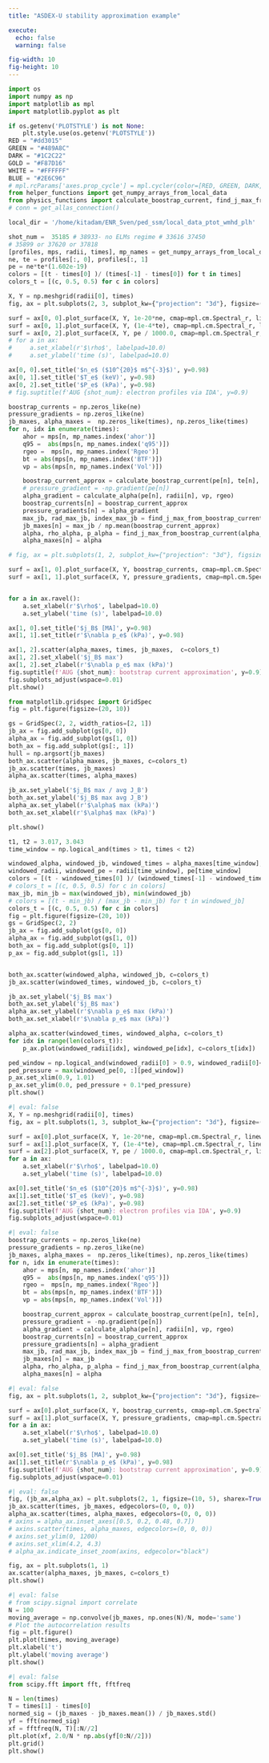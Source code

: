 ```yaml
---
title: "ASDEX-U stability approximation example"

execute: 
  echo: false
  warning: false

fig-width: 10 
fig-height: 10
---
```


```python
import os 
import numpy as np
import matplotlib as mpl
import matplotlib.pyplot as plt 

if os.getenv('PLOTSTYLE') is not None: 
    plt.style.use(os.getenv('PLOTSTYLE'))
RED = "#dd3015"
GREEN = "#489A8C"
DARK = "#1C2C22"
GOLD = "#F87D16"
WHITE = "#FFFFFF"
BLUE = "#2E6C96"
# mpl.rcParams['axes.prop_cycle'] = mpl.cycler(color=[RED, GREEN, DARK, GOLD, WHITE, BLUE]) 
from helper_functions import get_numpy_arrays_from_local_data
from physics_functions import calculate_boostrap_current, find_j_max_from_boostrap_current, calculate_alpha
# conn = get_allas_connection()

local_dir = '/home/kitadam/ENR_Sven/ped_ssm/local_data_ptot_wmhd_plh'
```

```python
shot_num =  35185 # 38933- no ELMs regime # 33616 37450
# 35899 or 37620 or 37818
[profiles, mps, radii, times], mp_names = get_numpy_arrays_from_local_data(shot_num, local_dir)
ne, te = profiles[:, 0], profiles[:, 1]
pe = ne*te*(1.602e-19) 
colors = [(t - times[0] )/ (times[-1] - times[0]) for t in times]
colors_t = [(c, 0.5, 0.5) for c in colors]
```
```python
X, Y = np.meshgrid(radii[0], times)
fig, ax = plt.subplots(2, 3, subplot_kw={"projection": "3d"}, figsize=(20, 10))

surf = ax[0, 0].plot_surface(X, Y, 1e-20*ne, cmap=mpl.cm.Spectral_r, linewidth=0)
surf = ax[0, 1].plot_surface(X, Y, (1e-4*te), cmap=mpl.cm.Spectral_r, linewidth=0)
surf = ax[0, 2].plot_surface(X, Y, pe / 1000.0, cmap=mpl.cm.Spectral_r, linewidth=0)
# for a in ax: 
#     a.set_xlabel(r'$\rho$', labelpad=10.0)
#     a.set_ylabel('time (s)', labelpad=10.0)

ax[0, 0].set_title('$n_e$ ($10^{20}$ m$^{-3}$)', y=0.98)
ax[0, 1].set_title('$T_e$ (keV)', y=0.98)
ax[0, 2].set_title('$P_e$ (kPa)', y=0.98)
# fig.suptitle(f'AUG {shot_num}: electron profiles via IDA', y=0.9)

boostrap_currents = np.zeros_like(ne)
pressure_gradients = np.zeros_like(ne)
jb_maxes, alpha_maxes =  np.zeros_like(times), np.zeros_like(times)
for n, idx in enumerate(times): 
    ahor = mps[n, mp_names.index('ahor')]
    q95 =  abs(mps[n, mp_names.index('q95')])
    rgeo =  mps[n, mp_names.index('Rgeo')]
    bt = abs(mps[n, mp_names.index('BTF')])
    vp = abs(mps[n, mp_names.index('Vol')])

    boostrap_current_approx = calculate_boostrap_current(pe[n], te[n], ne[n], radii[n], rgeo, ahor, q95, bt)
    # pressure_gradient = -np.gradient(pe[n])
    alpha_gradient = calculate_alpha(pe[n], radii[n], vp, rgeo)
    boostrap_currents[n] = boostrap_current_approx
    pressure_gradients[n] = alpha_gradient
    max_jb, rad_max_jb, index_max_jb = find_j_max_from_boostrap_current(boostrap_current_approx, radii[n])
    jb_maxes[n] = max_jb / np.mean(boostrap_current_approx)
    alpha, rho_alpha, p_alpha = find_j_max_from_boostrap_current(alpha_gradient, radii[n])
    alpha_maxes[n] = alpha

# fig, ax = plt.subplots(1, 2, subplot_kw={"projection": "3d"}, figsize=(20, 10))

surf = ax[1, 0].plot_surface(X, Y, boostrap_currents, cmap=mpl.cm.Spectral_r, linewidth=0)
surf = ax[1, 1].plot_surface(X, Y, pressure_gradients, cmap=mpl.cm.Spectral_r, linewidth=0)


for a in ax.ravel(): 
    a.set_xlabel(r'$\rho$', labelpad=10.0)
    a.set_ylabel('time (s)', labelpad=10.0)

ax[1, 0].set_title('$j_B$ [MA]', y=0.98)
ax[1, 1].set_title(r'$\nabla p_e$ (kPa)', y=0.98)

ax[1, 2].scatter(alpha_maxes, times, jb_maxes,  c=colors_t)
ax[1, 2].set_xlabel('$j_B$ max')
ax[1, 2].set_zlabel(r'$\nabla p_e$ max (kPa)')
fig.suptitle(f'AUG {shot_num}: bootstrap current approximation', y=0.9)
fig.subplots_adjust(wspace=0.01)
plt.show()
```

```python


from matplotlib.gridspec import GridSpec
fig = plt.figure(figsize=(20, 10)) 

gs = GridSpec(2, 2, width_ratios=[2, 1])
jb_ax = fig.add_subplot(gs[0, 0])
alpha_ax = fig.add_subplot(gs[1, 0])
both_ax = fig.add_subplot(gs[:, 1])
hull = np.argsort(jb_maxes)
both_ax.scatter(alpha_maxes, jb_maxes, c=colors_t)
jb_ax.scatter(times, jb_maxes)
alpha_ax.scatter(times, alpha_maxes)

jb_ax.set_ylabel('$j_B$ max / avg J_B')
both_ax.set_ylabel('$j_B$ max avg J_B')
alpha_ax.set_ylabel(r'$\alpha$ max (kPa)')
both_ax.set_xlabel(r'$\alpha$ max (kPa)')

plt.show()
```

```python

t1, t2 = 3.017, 3.043
time_window = np.logical_and(times > t1, times < t2)

windowed_alpha, windowed_jb, windowed_times = alpha_maxes[time_window], jb_maxes[time_window], times[time_window]
windowed_radii, windowed_pe = radii[time_window], pe[time_window]
colors = [(t - windowed_times[0] )/ (windowed_times[-1] - windowed_times[0]) for t in windowed_times]
# colors_t = [(c, 0.5, 0.5) for c in colors]
max_jb, min_jb = max(windowed_jb), min(windowed_jb)
# colors = [(t - min_jb) / (max_jb - min_jb) for t in windowed_jb]
colors_t = [(c, 0.5, 0.5) for c in colors]
fig = plt.figure(figsize=(20, 10)) 
gs = GridSpec(2, 2)
jb_ax = fig.add_subplot(gs[0, 0])
alpha_ax = fig.add_subplot(gs[1, 0])
both_ax = fig.add_subplot(gs[0, 1])
p_ax = fig.add_subplot(gs[1, 1])


both_ax.scatter(windowed_alpha, windowed_jb, c=colors_t)
jb_ax.scatter(windowed_times, windowed_jb, c=colors_t)

jb_ax.set_ylabel('$j_B$ max')
both_ax.set_ylabel('$j_B$ max')
alpha_ax.set_ylabel(r'$\nabla p_e$ max (kPa)')
both_ax.set_xlabel(r'$\nabla p_e$ max (kPa)')

alpha_ax.scatter(windowed_times, windowed_alpha, c=colors_t)
for idx in range(len(colors_t)): 
    p_ax.plot(windowed_radii[idx], windowed_pe[idx], c=colors_t[idx])

ped_window = np.logical_and(windowed_radii[0] > 0.9, windowed_radii[0]< 1.01)
ped_pressure = max(windowed_pe[0, :][ped_window])
p_ax.set_xlim(0.9, 1.01)
p_ax.set_ylim(0.0, ped_pressure + 0.1*ped_pressure)
plt.show()
```
```python
#| eval: false
X, Y = np.meshgrid(radii[0], times)
fig, ax = plt.subplots(1, 3, subplot_kw={"projection": "3d"}, figsize=(20, 10))

surf = ax[0].plot_surface(X, Y, 1e-20*ne, cmap=mpl.cm.Spectral_r, linewidth=0)
surf = ax[1].plot_surface(X, Y, (1e-4*te), cmap=mpl.cm.Spectral_r, linewidth=0)
surf = ax[2].plot_surface(X, Y, pe / 1000.0, cmap=mpl.cm.Spectral_r, linewidth=0)
for a in ax: 
    a.set_xlabel(r'$\rho$', labelpad=10.0)
    a.set_ylabel('time (s)', labelpad=10.0)

ax[0].set_title('$n_e$ ($10^{20}$ m$^{-3}$)', y=0.98)
ax[1].set_title('$T_e$ (keV)', y=0.98)
ax[2].set_title('$P_e$ (kPa)', y=0.98)
fig.suptitle(f'AUG {shot_num}: electron profiles via IDA', y=0.9)
fig.subplots_adjust(wspace=0.01)
```

```python
#| eval: false
boostrap_currents = np.zeros_like(ne)
pressure_gradients = np.zeros_like(ne)
jb_maxes, alpha_maxes =  np.zeros_like(times), np.zeros_like(times)
for n, idx in enumerate(times): 
    ahor = mps[n, mp_names.index('ahor')]
    q95 =  abs(mps[n, mp_names.index('q95')])
    rgeo =  mps[n, mp_names.index('Rgeo')]
    bt = abs(mps[n, mp_names.index('BTF')])
    vp = abs(mps[n, mp_names.index('Vol')])

    boostrap_current_approx = calculate_boostrap_current(pe[n], te[n], ne[n], radii[n], rgeo, ahor, q95, bt)
    pressure_gradient = -np.gradient(pe[n])
    alpha_gradient = calculate_alpha(pe[n], radii[n], vp, rgeo)
    boostrap_currents[n] = boostrap_current_approx
    pressure_gradients[n] = alpha_gradient
    max_jb, rad_max_jb, index_max_jb = find_j_max_from_boostrap_current(boostrap_current_approx, radii[n])
    jb_maxes[n] = max_jb
    alpha, rho_alpha, p_alpha = find_j_max_from_boostrap_current(alpha_gradient, radii[n])
    alpha_maxes[n] = alpha
```

```python
#| eval: false
fig, ax = plt.subplots(1, 2, subplot_kw={"projection": "3d"}, figsize=(20, 10))

surf = ax[0].plot_surface(X, Y, boostrap_currents, cmap=mpl.cm.Spectral_r, linewidth=0)
surf = ax[1].plot_surface(X, Y, pressure_gradients, cmap=mpl.cm.Spectral_r, linewidth=0)
for a in ax: 
    a.set_xlabel(r'$\rho$', labelpad=10.0)
    a.set_ylabel('time (s)', labelpad=10.0)

ax[0].set_title('$j_B$ [MA]', y=0.98)
ax[1].set_title(r'$\nabla p_e$ (kPa)', y=0.98)
fig.suptitle(f'AUG {shot_num}: bootstrap current approximation', y=0.9)
fig.subplots_adjust(wspace=0.01)
```


```python
#| eval: false
fig, (jb_ax,alpha_ax) = plt.subplots(2, 1, figsize=(10, 5), sharex=True)
jb_ax.scatter(times, jb_maxes, edgecolors=(0, 0, 0))
alpha_ax.scatter(times, alpha_maxes, edgecolors=(0, 0, 0))
# axins = alpha_ax.inset_axes([0.5, 0.2, 0.48, 0.7])
# axins.scatter(times, alpha_maxes, edgecolors=(0, 0, 0))
# axins.set_ylim(0, 1200)
# axins.set_xlim(4.2, 4.3)
# alpha_ax.indicate_inset_zoom(axins, edgecolor="black")

fig, ax = plt.subplots(1, 1)
ax.scatter(alpha_maxes, jb_maxes, c=colors_t)
plt.show()
```

```python
#| eval: false
# from scipy.signal import correlate
N = 100
moving_average = np.convolve(jb_maxes, np.ones(N)/N, mode='same')
# Plot the autocorrelation results
fig = plt.figure()
plt.plot(times, moving_average)
plt.xlabel('t')
plt.ylabel('moving average')
plt.show()

```

```python
#| eval: false
from scipy.fft import fft, fftfreq

N = len(times)
T = times[1] - times[0]
normed_sig = (jb_maxes - jb_maxes.mean()) / jb_maxes.std()
yf = fft(normed_sig)
xf = fftfreq(N, T)[:N//2] 
plt.plot(xf, 2.0/N * np.abs(yf[0:N//2]))
plt.grid()
plt.show()
```